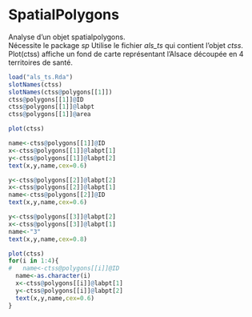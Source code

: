 SpatialPolygons
========================================================

Analyse d'un objet spatialpolygons.  
Nécessite le package *sp*
Utilise le fichier *als_ts* qui contient l'objet *ctss*. Plot(ctss) affiche un fond de carte représentant l'Alsace découpée en 4 territoires de santé.
```r
load("als_ts.Rda")
slotNames(ctss)
slotNames(ctss@polygons[[1]])
ctss@polygons[[1]]@ID
ctss@polygons[[1]]@labpt
ctss@polygons[[1]]@area

plot(ctss)

name<-ctss@polygons[[1]]@ID
x<-ctss@polygons[[1]]@labpt[1]
y<-ctss@polygons[[1]]@labpt[2]
text(x,y,name,cex=0.6)

y<-ctss@polygons[[2]]@labpt[2]
x<-ctss@polygons[[2]]@labpt[1]
name<-ctss@polygons[[2]]@ID
text(x,y,name,cex=0.6)

y<-ctss@polygons[[3]]@labpt[2]
x<-ctss@polygons[[3]]@labpt[1]
name<-"3"
text(x,y,name,cex=0.8)

plot(ctss)
for(i in 1:4){
#   name<-ctss@polygons[[i]]@ID
  name<-as.character(i)
  x<-ctss@polygons[[i]]@labpt[1]
  y<-ctss@polygons[[i]]@labpt[2]
  text(x,y,name,cex=0.6)
}
```


